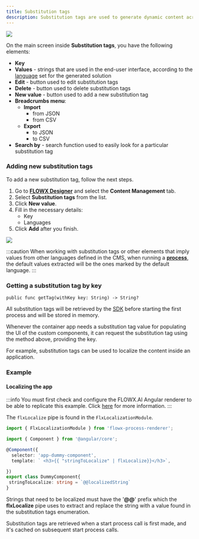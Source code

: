 ```yaml
---
title: Substitution tags
description: Substitution tags are used to generate dynamic content across the platform. As [**enumerations**](../../../../terms/flowx-enumerations), substitution tags can be defined for each language set for the solution.
---
```


![](https://s3.eu-west-1.amazonaws.com/docx.flowx.ai/platform-deep-dive/substitution_tags.png)

On the main screen inside **Substitution tags**, you have the following elements:

* **Key**
* **Values** - strings that are used in the end-user interface, according to the [language](languages) set for the generated solution
* **Edit** - button used to edit substitution tags
* **Delete** - button used to delete substitution tags
* **New value** - button used to add a new substitution tag
* **Breadcrumbs menu**:
  * **Import**
    * from JSON
    * from CSV
  * **Export**
    * to JSON
    * to CSV
* **Search by** - search function used to easily look for a particular substitution tag

### Adding new substitution tags

To add a new substitution tag, follow the next steps.

1. Go to [**FLOWX Designer**](../../../../terms/flowx-ai-designer) and select the **Content Management** tab.
2. Select **Substitution tags** from the list.
3. Click **New value**.
4. Fill in the necessary details:
   * Key
   * Languages
5. Click **Add** after you finish.

![](https://s3.eu-west-1.amazonaws.com/docx.flowx.ai/platform-deep-dive/add_new_substitution.png)

:::caution
When working with substitution tags or other elements that imply values from other languages defined in the CMS, when running a [**process**](../../../../terms/flowx-process-instance), the default values extracted will be the ones marked by the default language.
:::

### Getting a substitution tag by key

```
public func getTag(withKey key: String) -> String?
```

All substitution tags will be retrieved by the [SDK](../../renderer-sdks/angular-renderer.md) before starting the first process and will be stored in memory.

Whenever the container app needs a substitution tag value for populating the UI of the custom components, it can request the substitution tag using the method above, providing the key.

For example, substitution tags can be used to localize the content inside an application.

### Example

#### Localizing the app

:::info
You must first check and configure the FLOWX.AI Angular renderer to be able to replicate this example. Click [here](../../renderer-sdks/angular-renderer.md#using-the-angular-renderer) for more information.
:::

The `flxLocalize` pipe is found in the `FlxLocalizationModule`.

```typescript
import { FlxLocalizationModule } from 'flowx-process-renderer';
```

```typescript
import { Component } from '@angular/core';

@Component({
  selector: 'app-dummy-component',
  template: ` <h3>{{ "stringToLocalize" | flxLocalize}}</h3>`,

})
export class DummyComponent{
 stringToLocalize: string = `@@localizedString`
}
```

Strings that need to be localized must have the '**@@**' prefix which the **flxLocalize** pipe uses to extract and replace the string with a value found in the substitution tags enumeration.

Substitution tags are retrieved when a start process call is first made, and it's cached on subsequent start process calls.